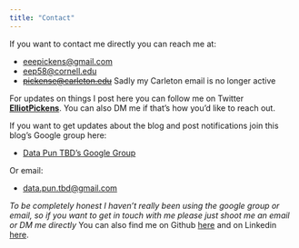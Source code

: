 ```yaml
---
title: "Contact"
---
```


If you want to contact me directly you can reach me at:

+ [eeepickens@gmail.com](mailto:eeepickens@gmail.com)
+ [eep58@cornell.edu](mailto:eep58@cornell.edu)
+ ~~[pickense@carleton.edu](mailto:pickense@carleton.edu)~~ Sadly my Carleton email is no longer active

For updates on things I post here you can follow me on Twitter __[ElliotPickens](https://twitter.com/ElliotPickens)__. You can also DM me if that's how you'd like to reach out.

If you want to get updates about the blog and post notifications join this blog's Google group here:

+ [Data Pun TBD's Google Group](http://groups.google.com/group/data-pun-tbd)

Or email:

+ [data.pun.tbd@gmail.com](mailto:data.pun.tbd@gmail.com)

*To be completely honest I haven't really been using the google group or email, so if you want to get in touch with me please just shoot me an email or DM me directly*
<!--
Also, just in case anyone runs across this page is interested in hiring me you can find my resume below. 

+ <h><a href="ep_cv.pdf">Elliot Pickens CV</a></h>
-->
You can also find me on Github [here](https://github.com/epickens) and on Linkedin [here](https://www.linkedin.com/in/elliot-pickens-21502b142/). 
